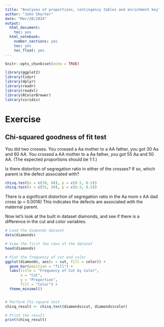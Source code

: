 ```yaml
---
title: "Analyses of proportions, contingency tables and enrichment key"
author: "John Shorter"
date: "Mar/20/2024"
output:
  html_document:
    toc: yes  
  html_notebook:   
    number_sections: yes    
    toc: yes  
    toc_float: yes
---
```


```r
knitr::opts_chunk$set(echo = TRUE)
```

```r
library(ggplot2) 
library(tidyr)
library(dplyr)
library(readr)
library(readxl)
library(RColorBrewer)
library(viridis)
```

# Exercise

## Chi-squared goodness of fit test

You did two crosses. 
You crossed a Aa mother to a AA father, you got 30 Aa and 60 AA. 
You crossed a AA mother to a Aa father, you got 55 Aa and 50 AA. 
(The expected proportions should be 1:1.)

Is there distortion of segregation ratio in either of the crosses? 
If so, which parent is the defect associated with?

```r
chisq.test(x = c(30, 60), p = c(0.5, 0.5))
chisq.test(x = c(55, 50), p = c(0.5, 0.5))
```

There is a significant distortion of segregation ratio in the Aa mom x AA dad cross (p = 0.0016) 
This indicates the defects are associated with the maternal parent.



Now let's look at the built in dataset diamonds, and see if there is a difference in the cut and color variables.

```r
# Load the diamonds dataset
data(diamonds)

# View the first few rows of the dataset
head(diamonds)

```


```r
# Plot the frequency of cut and color
ggplot(diamonds, aes(x = cut, fill = color)) +
  geom_bar(position = "fill") +
  labs(title = "Frequency of Cut by Color",
       x = "Cut",
       y = "Proportion",
       fill = "Color") +
  theme_minimal()


# Perform Chi-square test
chisq_result <- chisq.test(diamonds$cut, diamonds$color)

# Print the result
print(chisq_result)


```




